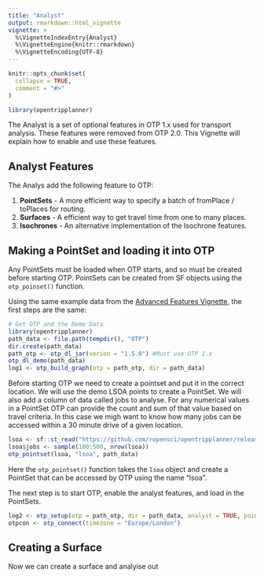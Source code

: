 ```yaml
---
title: "Analyst"
output: rmarkdown::html_vignette
vignette: >
  %\VignetteIndexEntry{Analyst}
  %\VignetteEngine{knitr::rmarkdown}
  %\VignetteEncoding{UTF-8}
---
```


```r
knitr::opts_chunk$set(
  collapse = TRUE,
  comment = "#>"
)
```

```r
library(opentripplanner)
```

The Analyst is a set of optional features in OTP 1.x used for transport analysis. These features were removed from OTP 2.0.  This Vignette will explain how to enable and use these features.

## Analyst Features

The Analys add the following feature to OTP:

1. **PointSets** - A more efficient way to specify a batch of fromPlace / toPlaces for routing.
1. **Surfaces** - A efficient way to get travel time from one to many places.
1. **Isochrones** - An alternative implementation of the Isochrone features.

## Making a PointSet and loading it into OTP

Any PointSets must be loaded when OTP starts, and so must be created before starting OTP. PointSets can be created from SF objects using the `otp_poinset()` function.

Using the same example data from the [Advanced Features Vignette](), the first steps are the same:

```r
# Get OTP and the Demo Data
library(opentripplanner)
path_data <- file.path(tempdir(), "OTP")
dir.create(path_data)
path_otp <- otp_dl_jar(verion = "1.5.0") #Must use OTP 1.x
otp_dl_demo(path_data)
log1 <- otp_build_graph(otp = path_otp, dir = path_data)
```

Before starting OTP we need to create a pointset and put it in the correct location. We will use the demo LSOA points to create a PointSet. We will also add a column of data called jobs to analyse. For any numerical values in a PointSet OTP can provide the count and sum of that value based on travel criteria. In this case we migh want to know how many jobs can be accessed within a 30 minute drive of a given location.

```r
lsoa <- sf::st_read("https://github.com/ropensci/opentripplanner/releases/download/0.1/centroids.gpkg", stringsAsFactors = FALSE)
lsoa$jobs <- sample(100:500, nrow(lsoa))
otp_pointset(lsoa, "lsoa", path_data)
```

Here the `otp_pointset()` function takes the `lsoa` object and create a PointSet that can be accessed by OTP using the name "lsoa".

The next step is to start OTP, enable the analyst features, and load in the PointSets.

```r
log2 <- otp_setup(otp = path_otp, dir = path_data, analyst = TRUE, pointsets = TRUE)
otpcon <- otp_connect(timezone = "Europe/London")
```

## Creating a Surface

Now we can create a surface and analyise out 


